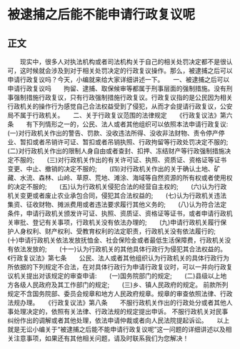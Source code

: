 # 被逮捕之后能不能申请行政复议呢
## 正文
　　现实中，很多人对执法机构或者司法机构关于自己的相关处罚决定都不是很认可，这时候就会涉及到对于相关处罚决定的行政复议操作。那么，被逮捕之后可以申请行政复议吗？今天，小编就来给大家详细讲述一下。　　一、被逮捕之后可以申请行政复议吗　　拘留、逮捕、取保候审等都属于刑事层面的强制措施。没有刑事强制措施行政复议，只有行政强制措施行政复议。行政复议指的是公民因为相关行政机关的操作行为感觉自己合法权益受到了侵犯，从而才会提请行政复议，公安局不属于行政机关。　　二、关于行政复议范围的法律规定　　《行政复议法》第六条　　有下列情形之一的，公民、法人或者其他组织可以依照本法申请行政复议:　　(一)对行政机关作出的警告、罚款、没收违法所得、没收非法财物、责令停产停业、暂扣或者吊销许可证、暂扣或者吊销执照、行政拘留等行政处罚决定不服的;　　(二)对行政机关作出的限制人身自由或者查封、扣押、冻结财产等行政强制措施决定不服的;　　(三)对行政机关作出的有关许可证、执照、资质证、资格证等证书变更、中止、撤销的决定不服的;　　(四)对行政机关作出的关于确认土地、矿藏、水流、森林、山岭、草原、荒地、滩涂、海域等自然资源的所有权或者使用权的决定不服的;　　(五)认为行政机关侵犯合法的经营自主权的;　　(六)认为行政机关变更或者废止农业承包合同，侵犯其合法权益的;　　(七)认为行政机关违法集资、征收财物、摊派费用或者违法要求履行其他义务的;　　(八)认为符合法定条件，申请行政机关颁发许可证、执照、资质证、资格证等证书，或者申请行政机关审批、登记有关事项，行政机关没有依法办理的;　　(九)申请行政机关履行保护人身权利、财产权利、受教育权利的法定职责，行政机关没有依法履行的;　　(十)申请行政机关依法发放抚恤金、社会保险金或者最低生活保障费，行政机关没有依法发放的;　　(十一)认为行政机关的其他具体行政行为侵犯其合法权益的。　　《行政复议法》第七条　　公民、法人或者其他组织认为行政机关的具体行政行为所依据的下列规定不合法，在对具体行政行为申请行政复议时，可以一并向行政复议机关提出对该规定的审查申请:　　(一)国务院部门的规定;　　(二)县级以上地方各级人民政府及其工作部门的规定;　　(三)乡、镇人民政府的规定。 前款所列规定不含国务院部、委员会规章和地方人民政府规章。规章的审查依照法律、行政法规办理。　　《行政复议法》第八条　　不服行政机关作出的行政处分或者其他人事处理决定的，依照有关法律、行政法规的规定提出申诉。 不服行政机关对民事纠纷作出的调解或者其他处理，依法申请仲裁或者向人民法院提起诉讼。　　以上就是无讼小编关于“被逮捕之后能不能申请行政复议呢”这一问题的详细讲述以及相关注意事项，如果还有其他相关问题，请及时联系我们为您解决！